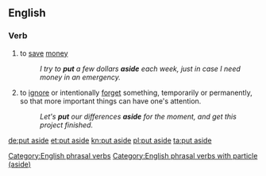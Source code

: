 ==English==

===Verb===
{{head|en|verb|head=[[put]] [[aside]]}}

# to [[save]] [[money]]
#:''I try to '''put''' a few dollars '''aside''' each week, just in case I need money in an emergency.''
# to [[ignore]] or intentionally [[forget]] something, temporarily or permanently, so that more important things can have one's attention.
#:''Let's '''put''' our differences '''aside''' for the moment, and get this project finished.''

[[Category:English phrasal verbs]]
[[Category:English phrasal verbs with particle (aside)]]

[[de:put aside]]
[[et:put aside]]
[[kn:put aside]]
[[pl:put aside]]
[[ta:put aside]]